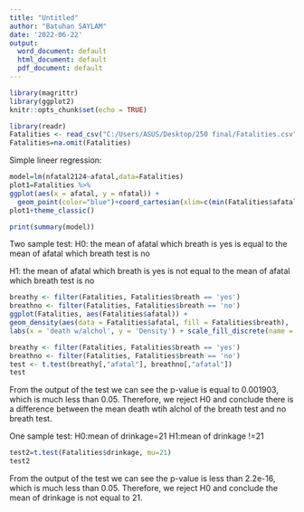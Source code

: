 ---
title: "Untitled"
author: "Batuhan SAYLAM"
date: '2022-06-22'
output:
  word_document: default
  html_document: default
  pdf_document: default
---

```{r setup, include=FALSE}
library(magrittr)
library(ggplot2)
knitr::opts_chunk$set(echo = TRUE)
```

```{r include=FALSE}
library(readr)
Fatalities <- read_csv("C:/Users/ASUS/Desktop/250 final/Fatalities.csv")
Fatalities=na.omit(Fatalities)
```


Simple lineer regression:

```{r}
model=lm(nfatal2124~afatal,data=Fatalities)
plot1=Fatalities %>% 
ggplot(aes(x = afatal, y = nfatal)) +
  geom_point(color="blue")+coord_cartesian(xlim=c(min(Fatalities$afatal),max(Fatalities$afatal)),ylim=c(min(Fatalities$nfatal),max(Fatalities$nfatal))) + geom_smooth(method = "lm", col = "green" )
plot1+theme_classic()
```

```{r}
print(summary(model))
```
Two sample test:
H0: the mean of afatal which breath is yes is equal to the mean of afatal which breath test is no

H1: the mean of afatal which breath is yes is not  equal to the mean of afatal which breath test is no
```{r}
breathy <- filter(Fatalities, Fatalities$breath == 'yes') 
breathno <- filter(Fatalities, Fatalities$breath == 'no')
ggplot(Fatalities, aes(Fatalities$afatal)) + 
geom_density(aes(data = Fatalities$afatal, fill = Fatalities$breath),   position = 'identity', alpha = 0.5) +
labs(x = 'death w/alchol', y = 'Density') + scale_fill_discrete(name = 'Breath') + theme_classic()

```




```{r}
breathy <- filter(Fatalities, Fatalities$breath == 'yes') 
breathno <- filter(Fatalities, Fatalities$breath == 'no')
test <- t.test(breathy[,"afatal"], breathno[,"afatal"])
test
```


From the output of the test we can see the p-value is equal to 0.001903, which is much less than 0.05. Therefore, we reject H0 and conclude there is a difference between the mean death wtih alchol of the breath test and no breath test.

One sample test:
H0:mean of drinkage=21
H1:mean of drinkage !=21
```{r}
test2=t.test(Fatalities$drinkage, mu=21)
test2
```

From the output of the test we can see the p-value is less than  2.2e-16, which is much less than 0.05. Therefore, we reject H0 and conclude the mean of drinkage is not equal to 21.




